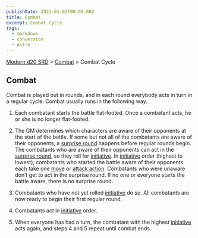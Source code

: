 ```yaml
---
publishDate: 2023-01-02T00:00:00Z
title: Combat
excerpt: Combat Cycle
tags:
  - markdown
  - conversion
  - Astro
---
```


[Modern d20 SRD](/#modernD20) > [Combat](modern-d20-srd-combat-index) > Combat Cycle

## Combat

Combat is played out in rounds, and in each round everybody acts in turn in a regular cycle. Combat usually runs in the following way.

1. Each combatant starts the battle flat-footed. Once a combatant acts, he or she is no longer flat-footed.

2. The GM determines which characters are aware of their opponents at the start of the battle. If some but not all of the combatants are aware of their opponents, a [surprise    round](modern-d20-srd-combat-surprise) happens before regular rounds begin. The combatants who are aware of their opponents can act in the [surprise    round](modern-d20-srd-combat-surprise), so they roll for [initiative](modern-d20-srd-combat-initiative). In [initiative](modern-d20-srd-combat-initiative) order (highest to lowest), combatants who started the battle aware of their opponents each take one [move](modern-d20-srd-combat-move-actions) or [attack    action](modern-d20-srd-combat-attack-actions). Combatants who were unaware don’t get to act in the surprise round. If no one or everyone starts the battle aware, there is no surprise round.

3. Combatants who have not yet rolled [initiative](modern-d20-srd-combat-initiative) do so. All combatants are now ready to begin their first regular round.

4. Combatants act in [initiative](modern-d20-srd-combat-initiative) order.

5. When everyone has had a turn, the combatant with the highest [initiative](modern-d20-srd-combat-initiative) acts again, and steps 4 and 5 repeat until combat ends.
